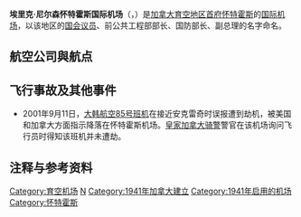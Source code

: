 {{NoteTA
|G1=地名
|T=zh-cn:埃里克·尼尔森怀特霍斯国际机场;zh-tw:埃里克·尼爾森白馬國際機場;
|1=zh-cn:怀特霍斯国际机场;zh-tw:白馬國際機場;
|2=zh-cn:怀特霍斯机场;zh-tw:白馬機場;
}}
{{Infobox Airport
| airport_name = <center>埃里克·尼爾森白馬國際機場<br><small>{{lang|en|Erik Nielsen Whitehorse International Airport}}</small></center>
| photo        =Douglas_DC3.jpg
| IATA = YXY
| ICAO = CYXY
| type         = [[民用航空|民用]]
| run by       = 育空地区政府<ref name="NAS">[http://www.tc.gc.ca/programs/Airports/Status/menu.htm Airport Divestiture Status Report]</ref>
| city   = [[加拿大|加拿大]][[白馬|白馬]]
| location = [[白馬|白馬]]
| elevation  = 706米
| coordinates  = {{coord|60|42|34|N|135|04|08|W|type:airport}}
| website = [https://web.archive.org/web/20090123055351/http://gov.yk.ca/yxy/ www.gov.yk.ca/yxy]
| r1-number = 01/19
| r1-length-f = 2,075
| r1-length-m = 632
| r1-surface = [[沥青|沥青]]
| r2-number = 13R/31L
| r2-length-f = 9,497
| r2-length-m = 2,895
| r2-surface = 沥青
| r3-number = 13L/31R
| r3-length-f = 4,000
| r3-length-m = 1,219
| r3-surface = 沥青
| stat-year    = 2007
| stat1-header = 飞机起降
| stat1-data   = 27,692
| footnotes    = Sources: [[Canada_Flight_Supplement|Canada Flight Supplement]]<ref name="CFS">{{CFS}}</ref><br>Statistics from [[Transport_Canada|Transport Canada]].<ref name="move">[http://www.tc.gc.ca/pol/EN/Report/TP577/pdf/TP577_07.pdf Aircraft Movement Statistics: NAV CANADA Towers and Flight Service Stations: Annual Report 2007] {{webarchive|url=https://web.archive.org/web/20090213121245/http://www.tc.gc.ca/pol/EN/Report/TP577/pdf/TP577_07.pdf |date=2009-02-13 }}</ref>
}}

'''埃里克·尼尔森怀特霍斯国际机场'''（{{lang-en|Erik Nielsen Whitehorse International Airport}}，{{airport codes|YXY|CYXY}}）是[[加拿大|加拿大]][[育空地区|育空地区]][[首府|首府]][[怀特霍斯|怀特霍斯]]的[[国际机场|国际]][[机场|机场]]，以该地区的[[国会议员|国会议员]]、前公共工程部部长、国防部长、副总理{{tsl|fr|Erik Nielsen|埃里克·尼尔森}}的名字命名。

== 航空公司與航点 ==
{{Airport-dest-list
| {{flagicon|CAN}} [[加拿大北方航空|北方航空]]|[[道森市机场|道森市]]、[[梅奥机场|梅奧]]、[[黄刀机场|黃刀]]、[[溫哥華國際機場|溫哥華]]、[[維多利亞國際機場|維多利亞]]、[[基隆拿國際機場|基洛納]]、[[卡爾加里國際機場|卡爾加里]]、[[埃德蒙頓國際機場|埃德蒙頓]]
| {{flagicon|CAN}} [[加拿大航空|加拿大航空]]|[[溫哥華國際機場|溫哥華]]
| {{flagicon|CAN}} [[西捷航空|西捷航空]]|[[卡爾加里國際機場|卡爾加里]]
| {{flagicon|GER}} [[神鷹航空|神鷹航空]]|[[法蘭克福機場|法蘭克福]]
}}

==飞行事故及其他事件==
*2001年9月11日，[[大韓航空85號班機劫機誤報事件|大韩航空85号班机]]在接近安克雷奇时误报遭到劫机，被美国和加拿大方面指示降落在怀特霍斯机场。[[皇家加拿大骑警|皇家加拿大骑警]]警官在该机场询问飞行员时得知该班机并未遭劫。
==注释与参考资料==
{{reflist}}

[[Category:育空机场|Category:育空机场]]
[[Category:冠以人名的美洲機場|N]]
[[Category:1941年加拿大建立|Category:1941年加拿大建立]]
[[Category:1941年启用的机场|Category:1941年启用的机场]]
[[Category:怀特霍斯|Category:怀特霍斯]]